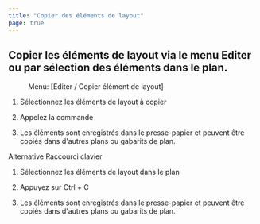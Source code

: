 ```yaml
---
title: "Copier des éléments de layout"
page: true
---
```

## Copier les &#233;l&#233;ments de layout via le menu Editer ou par s&#233;lection des &#233;l&#233;ments dans le plan.
<GeoMapper>
 <Menu> Menu: [Editer / Copier élément de layout] </Menu> 


1.  S&#233;lectionnez les &#233;l&#233;ments de layout &#224; copier


2.  Appelez la commande


3.  Les &#233;l&#233;ments sont enregistr&#233;s dans le presse-papier et peuvent &#234;tre copi&#233;s dans d&#39;autres plans ou gabarits de plan.





Alternative
 Raccourci clavier

1.  S&#233;lectionnez les &#233;l&#233;ments de layout dans le plan


2.  Appuyez sur <Border>Ctrl</Border>  + <Border>C</Border> 
3.  Les &#233;l&#233;ments sont enregistr&#233;s dans le presse-papier et peuvent &#234;tre copi&#233;s dans d&#39;autres plans ou gabarits de plan.





</GeoMapper>

